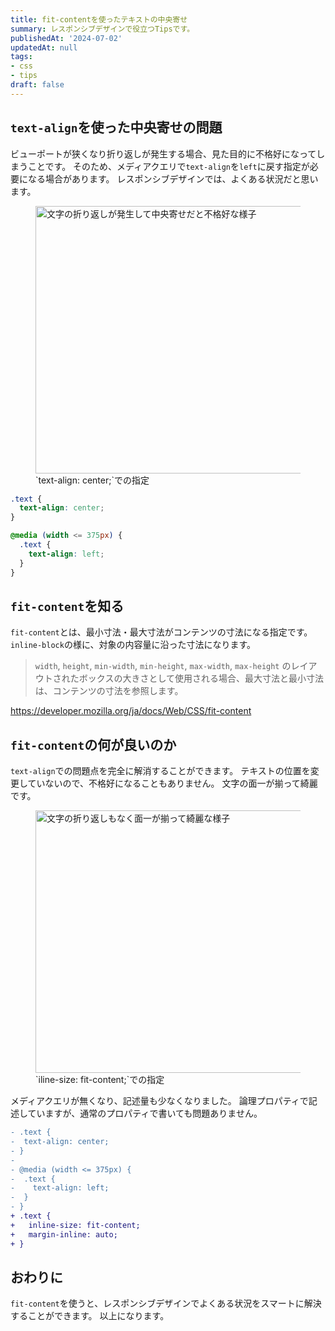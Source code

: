 ```yaml
---
title: fit-contentを使ったテキストの中央寄せ
summary: レスポンシブデザインで役立つTipsです。
publishedAt: '2024-07-02'
updatedAt: null
tags:
- css
- tips
draft: false
---
```


## `text-align`を使った中央寄せの問題
ビューポートが狭くなり折り返しが発生する場合、見た目的に不格好になってしまうことです。
そのため、メディアクエリで`text-align`を`left`に戻す指定が必要になる場合があります。
レスポンシブデザインでは、よくある状況だと思います。

<figure>
  <img src="../../../public/images/blog/text-centering-with-fit-content/text-align-center.jpg" alt="文字の折り返しが発生して中央寄せだと不格好な様子" width="720" height="428" />
  <figcaption>`text-align: center;`での指定</figcaption>
</figure>

```css title="🙅‍♂️ Not Recommend"
.text {
  text-align: center;
}

@media (width <= 375px) {
  .text {
    text-align: left;
  }
}
```

## `fit-content`を知る
`fit-content`とは、最小寸法・最大寸法がコンテンツの寸法になる指定です。
`inline-block`の様に、対象の内容量に沿った寸法になります。

> `width`, `height`, `min-width`, `min-height`, `max-width`, `max-height` のレイアウトされたボックスの大きさとして使用される場合、最大寸法と最小寸法は、コンテンツの寸法を参照します。

https://developer.mozilla.org/ja/docs/Web/CSS/fit-content


## `fit-content`の何が良いのか
`text-align`での問題点を完全に解消することができます。
テキストの位置を変更していないので、不格好になることもありません。
文字の面一が揃って綺麗です。

<figure>
  <img src="../../../public/images/blog/text-centering-with-fit-content/fit-content.jpg" alt="文字の折り返しもなく面一が揃って綺麗な様子" width="720" height="420" />
  <figcaption>`iline-size: fit-content;`での指定</figcaption>
</figure>

メディアクエリが無くなり、記述量も少なくなりました。
論理プロパティで記述していますが、通常のプロパティで書いても問題ありません。

```diff lang=css title="🙆‍♂️ Recommend"
- .text {
-  text-align: center;
- }
-
- @media (width <= 375px) {
-  .text {
-    text-align: left;
-  }
- }
+ .text {
+   inline-size: fit-content;
+   margin-inline: auto;
+ }
```

## おわりに
`fit-content`を使うと、レスポンシブデザインでよくある状況をスマートに解決することができます。
以上になります。
